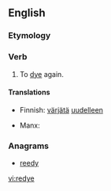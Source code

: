==English==

===Etymology===
{{prefix|re|dye}}

===Verb===
{{en-verb|redyes|redyeing|redyed}}

# To [[dye]] again.

====Translations====
{{trans-top|dye again}}
* Finnish: [[värjätä]] [[uudelleen]]
{{trans-mid}}
* Manx: {{t|gv|aaghaah}}
{{trans-bottom}}

===Anagrams===
* [[reedy#English|reedy]]

[[vi:redye]]